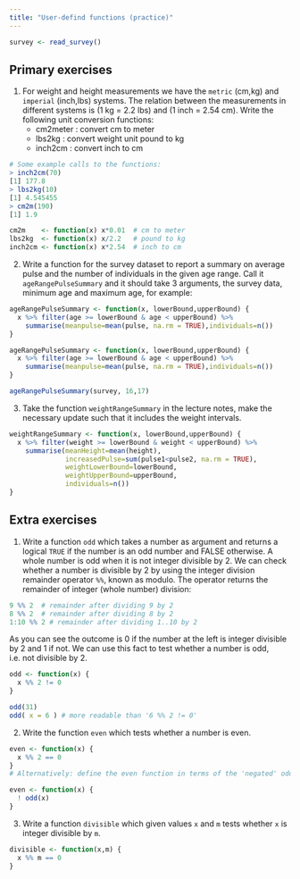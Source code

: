 ```yaml
---
title: "User-defind functions (practice)"
---
```


```r
survey <- read_survey()
```

## Primary exercises

1. For weight and height measurements we have the `metric` (cm,kg) and 
`imperial` (inch,lbs) systems. The relation between the measurements in different systems 
is (1 kg = 2.2 lbs) and  (1 inch = 2.54 cm). Write the following unit conversion 
functions:
    - cm2meter : convert cm to meter
    - lbs2kg   : convert weight unit pound to kg
    - inch2cm  : convert inch to cm
    


```r
# Some example calls to the functions:
> inch2cm(70)
[1] 177.8
> lbs2kg(10)
[1] 4.545455
> cm2m(190)
[1] 1.9
```

```r
cm2m    <- function(x) x*0.01  # cm to meter
lbs2kg  <- function(x) x/2.2   # pound to kg
inch2cm <- function(x) x*2.54  # inch to cm
```

2. Write a function for the survey dataset to report a summary on average pulse and the number of individuals in the given age range. Call it `ageRangePulseSummary` and  it should take 3 arguments, the survey data, minimum age and maximum age, for example: 


```r
ageRangePulseSummary <- function(x, lowerBound,upperBound) {
  x %>% filter(age >= lowerBound & age < upperBound) %>% 
    summarise(meanpulse=mean(pulse, na.rm = TRUE),individuals=n())
}
```

```r
ageRangePulseSummary <- function(x, lowerBound,upperBound) {
  x %>% filter(age >= lowerBound & age < upperBound) %>% 
    summarise(meanpulse=mean(pulse, na.rm = TRUE),individuals=n())
}
```

```r
ageRangePulseSummary(survey, 16,17)
```



3. Take the function `weightRangeSummary` in the lecture notes, make the necessary update such that it includes the weight intervals.

```r
weightRangeSummary <- function(x, lowerBound,upperBound) {
  x %>% filter(weight >= lowerBound & weight < upperBound) %>% 
    summarise(meanHeight=mean(height),
              increasedPulse=sum(pulse1<pulse2, na.rm = TRUE),
              weightLowerBound=lowerBound,
              weightUpperBound=upperBound,
              individuals=n())
}
```

## Extra exercises

1. Write a function `odd` which takes a number as argument and returns a logical `TRUE` if the number is an odd number and FALSE otherwise. A whole number is odd when it is not integer divisible by 2. We can check whether a number is divisible by 2 by using the integer division remainder operator `%%`, known as modulo. The operator returns the remainder of integer (whole number) division:      

```r
9 %% 2  # remainder after dividing 9 by 2 
8 %% 2  # remainder after dividing 8 by 2
1:10 %% 2 # remainder after dividing 1..10 by 2
```

As you can see the outcome is 0 if the number at the left is integer divisible by 2 and 1 if not.  We can use this fact to test whether a number is odd, i.e. not divisible by 2.   

```r
odd <- function(x) {
  x %% 2 != 0
}

odd(31) 
odd( x = 6 ) # more readable than '6 %% 2 != 0' 
```

2. Write the function `even` which tests whether a number is even.

```r
even <- function(x) {
  x %% 2 == 0
}
# Alternatively: define the even function in terms of the 'negated' odd function.

even <- function(x) {
  ! odd(x)
}

```

3. Write a function `divisible` which given values `x` and `m` tests whether `x` is integer divisible by `m`.

```r
divisible <- function(x,m) {
  x %% m == 0
}
```

